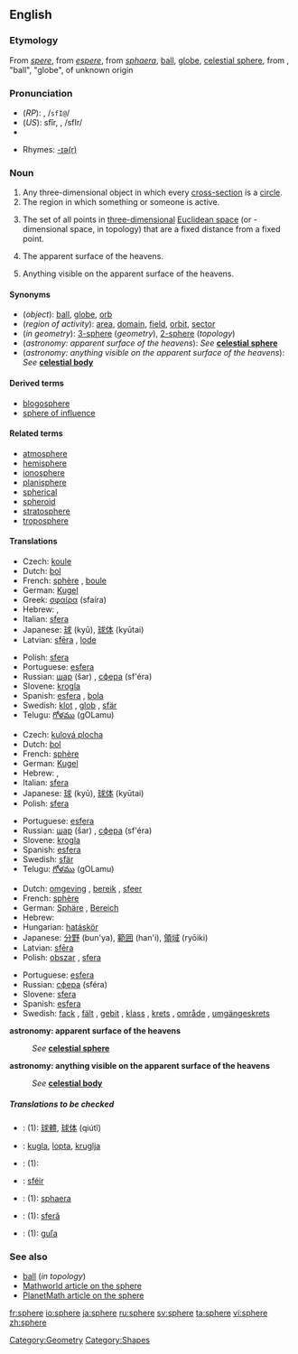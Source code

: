 {{see|sphère}}
==English==
===Etymology===
From {{ME.}} ''[[spere]]'', from {{OF.}} ''[[espere]]'', from {{L.}} ''[[sphaera]]'', [[ball]], [[globe]], [[celestial sphere]], from {{Gr.}} {{IPAchar|[[σφαῖρα]]}}, "ball", "globe", of unknown origin

===Pronunciation===
*(''RP''): {{IPAchar|/sfɪə/}}, /<tt>sfI@</tt>/
*(''US''): sfîr, {{IPAchar|/sfɪr/}}, /sfIr/
*{{audio|en-us-sphere.ogg|Audio (US)}}

*Rhymes: [[Rhymes:English:-ɪə(r)|-ɪə(r)]]

===Noun===
{{wikipedia}}
{{en-noun}}

#Any three-dimensional object in which every [[cross-section]] is a [[circle]].
#The region in which something or someone is active.
#{{geometry}} The set of all points in [[three-dimensional]] [[Euclidean space]] (or {{n}}-dimensional space, in topology) that are a fixed distance from a fixed point.
#{{astronomy}} The apparent surface of the heavens.
#{{astronomy}} Anything visible on the apparent surface of the heavens.

====Synonyms====
*(''object''): [[ball]], [[globe]], [[orb]]
*(''region of activity''): [[area]], [[domain]], [[field]], [[orbit]], [[sector]]
*(''in geometry''): [[3-sphere]] (''geometry''), [[2-sphere]] (''topology'')
*(''astronomy: apparent surface of the heavens''): ''See'' '''[[celestial sphere]]'''
*(''astronomy: anything visible on the apparent surface of the heavens''): ''See'' '''[[celestial body]]'''

====Derived terms====
*[[blogosphere]]
*[[sphere of influence]]

====Related terms====
*[[atmosphere]]
*[[hemisphere]]
*[[ionosphere]]
*[[planisphere]]
*[[spherical]]
*[[spheroid]]
*[[stratosphere]]
*[[troposphere]]<!--add more like this, please-->

====Translations====
{{trans-top|object}}
*Czech: [[koule]] {{f}}
*Dutch: [[bol]] {{m}}
*French: [[sphère]] {{f}}, [[boule]] {{f}}
*German: [[Kugel]]
*Greek: [[σφαίρα]] (sfaíra) {{f}}
*Hebrew: {{he-translation|כדור|kadúr}} {{m}}, {{he-translation|ספירה|sfíra}} {{f}}
*Italian: [[sfera]] {{f}}
*Japanese: [[球]] (kyū), [[球体]] (kyūtai)
*Latvian: [[sfēra]] {{f}}, [[lode]] {{f}}
{{trans-mid}}
*Polish: [[sfera]] {{f}}
*Portuguese: [[esfera]] {{f}}
*Russian: [[шар]] (šar) {{m}}, [[сфера]] (sf'éra) {{f}}
*Slovene: [[krogla]] {{f}}
*Spanish: [[esfera]] {{f}}, [[bola]] {{f}}
*Swedish: [[klot]] {{c}}, [[glob]] {{c}}, [[sfär]] {{c}}
*Telugu: [[గోళము]] (gOLamu)
{{trans-bottom}}

{{trans-top|in geometry}}
*Czech: [[kulová plocha]] {{f}}
*Dutch: [[bol]] {{m}}
*French: [[sphère]] {{f}}
*German: [[Kugel]] {{f}}
*Hebrew: {{he-translation|כדור|kadúr}} {{m}}, {{he-translation|ספירה|sfíra}} {{f}}
*Italian: [[sfera]] {{f}}
*Japanese: [[球]] (kyū), [[球体]] (kyūtai)
*Polish: [[sfera]] {{f}}
{{trans-mid}}
*Portuguese: [[esfera]] {{f}}
*Russian: [[шар]] (šar) {{m}}, [[сфера]] (sf'éra) {{f}}
*Slovene: [[krogla]] {{f}}
*Spanish: [[esfera]] {{f}}
*Swedish: [[sfär]] {{c}}
*Telugu: [[గోళము]] (gOLamu)
{{trans-bottom}}

{{trans-top|region of activity}}
*Dutch: [[omgeving]] {{m}}, [[bereik]] {{n}}, [[sfeer]] {{m}}
*French: [[sphère]] {{f}}
*German: [[Sphäre]] {{f}}, [[Bereich]] {{m}}
*Hebrew: {{he-translation|תחום|tkhúm}} {{m}}
*Hungarian: [[hatáskör]]
*Japanese: [[分野]] (bun'ya), [[範囲]] (han'i), [[領域]] (ryōiki)
*Latvian: [[sfēra]] {{f}}
*Polish: [[obszar]] {{m}}, [[sfera]] {{f}}
{{trans-mid}}
*Portuguese: [[esfera]] {{f}}
*Russian: [[сфера]] (sféra) {{f}}
*Slovene: [[sfera]] {{f}}
*Spanish: [[esfera]] {{f}}
*Swedish: [[fack]] {{n}}, [[fält]] {{n}}, [[gebit]] {{n}}, [[klass]] {{c}}, [[krets]] {{c}}, [[område]] {{n}}, [[umgängeskrets]] {{c}}
{{trans-bottom}}

'''astronomy: apparent surface of the heavens'''
:''See'' '''[[celestial sphere]]'''

'''astronomy: anything visible on the apparent surface of the heavens'''
:''See'' '''[[celestial body]]'''

=====Translations to be checked=====
<!--Remove this section once all of the translations below have been moved into the tables above.-->
{{checktrans}}
{{top}}
*{{ttbc|Chinese}}: (1): [[球體]], [[球体]] (qiútǐ)
*{{ttbc|Croatian}}: [[kugla]], [[lopta]], [[kruglja]]
*{{ttbc|Hungarian}}: (1): [[]]
*{{ttbc|Irish}}: [[sféir]]

{{mid}}
*{{ttbc|Latin}}: (1): [[sphaera]] {{f}}
*{{ttbc|Romanian}}: (1): [[sferă]] {{f}}
*{{ttbc|Slovak}}: (1): [[guľa]] {{f}}
{{bottom}}

===See also===
*[[ball]] (''in topology'')
*[http://mathworld.wolfram.com/Sphere.html Mathworld article on the sphere]
*[[PlanetMath:186|PlanetMath article on the sphere]]

[[Category:Geometry]]
[[Category:Shapes]]

[[fr:sphere]]
[[io:sphere]]
[[ja:sphere]]
[[ru:sphere]]
[[sv:sphere]]
[[ta:sphere]]
[[vi:sphere]]
[[zh:sphere]]